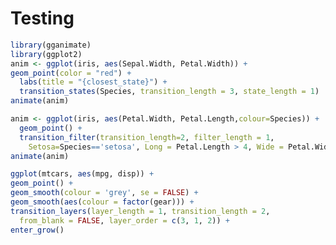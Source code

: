 # Testing

```r
library(gganimate)
library(ggplot2)
anim <- ggplot(iris, aes(Sepal.Width, Petal.Width)) +
geom_point(color = "red") +
  labs(title = "{closest_state}") +
  transition_states(Species, transition_length = 3, state_length = 1)
animate(anim)
```

```r
anim <- ggplot(iris, aes(Petal.Width, Petal.Length,colour=Species)) +
  geom_point() +
  transition_filter(transition_length=2, filter_length = 1,
    Setosa=Species=='setosa', Long = Petal.Length > 4, Wide = Petal.Width > 2)
animate(anim)
```

```r
ggplot(mtcars, aes(mpg, disp)) +
geom_point() +
geom_smooth(colour = 'grey', se = FALSE) +
geom_smooth(aes(colour = factor(gear))) +
transition_layers(layer_length = 1, transition_length = 2,
  from_blank = FALSE, layer_order = c(3, 1, 2)) +
enter_grow()
```
